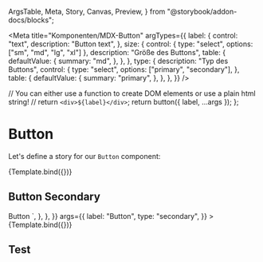   ArgsTable,
  Meta,
  Story,
  Canvas,
  Preview,
} from "@storybook/addon-docs/blocks";


<Meta
  title="Komponenten/MDX-Button"
  argTypes={{
    label: {
      control: "text",
      description: "Button text",
    },
    size: {
      control: { type: "select", options: ["sm", "md", "lg", "xl"] },
      description: "Größe des Buttons",
      table: {
        defaultValue: {
          summary: "md",
        },
      },
    },
    type: {
      description: "Typ des Buttons",
      control: {
        type: "select",
        options: ["primary", "secondary"],
      },
      table: {
        defaultValue: {
          summary: "primary",
        },
      },
    },
  }}
/>

  // You can either use a function to create DOM elements or use a plain html string!
  // return `<div>${label}</div>`;
  return button({ label, ...args });
};

# Button

Let's define a story for our `Button` component:

<Preview withToolbar>
  <Story
    name="Primary"
    args={{
      label: "Button",
    }}
  >
    {Template.bind({})}
  </Story>
</Preview>

<ArgsTable story="Primary" />

## Button Secondary

<Canvas>
  <Story
    name="Secondary"
    parameters={{
      docs: {
        source: {
          code: `
<Button class="storybook-button storybook-button--secondary">Button</button>
        `,
        },
      },
    }}
    args={{
      label: "Button",
      type: "secondary",
    }}
  >
    {Template.bind({})}
  </Story>
</Canvas>

## Test
